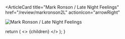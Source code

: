<ArticleCard
  title="Mark Ronson / Late Night Feelings"
  href="/review/markronson2L"
  actionIcon="arrowRight"
>

![Mark Ronson / Late Night Feelings](../../images/cd/markronson2L.jpg)

</ArticleCard>

  return (
    <>
      {children}
    </>
  );
}
